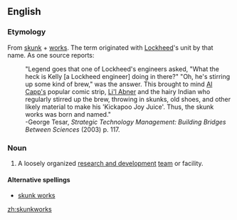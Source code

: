 ==English==
===Etymology===
From [[skunk]] + [[works]]. The term originated with [[w:Lockheed|Lockheed]]'s unit by that name. As one source reports:
:"Legend goes that one of Lockheed's engineers asked, "What the heck is Kelly [a Lockheed engineer] doing in there?" "Oh, he's stirring up some kind of brew," was the answer. This brought to mind [[w:Al Capp|Al Capp's]] popular comic strip, [[w:Li'l Abner|Li'l Abner]] and the hairy Indian who regularly stirred up the brew, throwing in skunks, old shoes, and other likely material to make his 'Kickapoo Joy Juice'. Thus, the skunk works was born and named."
:-George Tesar, ''Strategic Technology Management: Building Bridges Between Sciences'' (2003) p. 117.

===Noun===
{{en-noun|-}}
# A loosely organized [[research and development]] [[team]] or facility.

====Alternative spellings====
*[[skunk works]]

[[zh:skunkworks]]